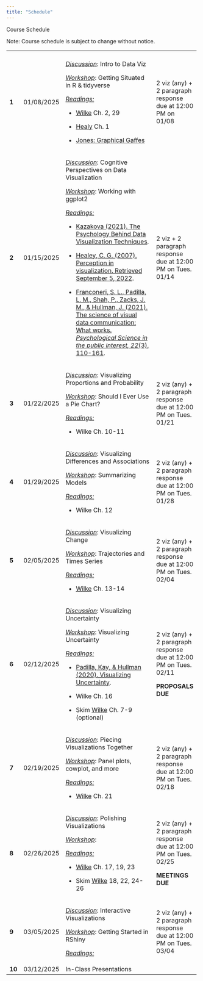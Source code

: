 ```yaml
---
title: "Schedule"
---
```


Course Schedule

Note: Course schedule is subject to change without notice.

+--------+------------+------------------------------------------------------------------------------------------------------------------------------------------------------------------------------------------------------------------+-------------------------------------------------------------------+
|        |            |                                                                                                                                                                                                                  |                                                                   |
+--------+------------+------------------------------------------------------------------------------------------------------------------------------------------------------------------------------------------------------------------+-------------------------------------------------------------------+
| **1**  | 01/08/2025 | [*Discussion*]{.underline}: Intro to Data Viz                                                                                                                                                                    | 2 viz (any) + 2 paragraph response due at 12:00 PM on 01/08       |
|        |            |                                                                                                                                                                                                                  |                                                                   |
|        |            | [*Workshop*]{.underline}: Getting Situated in R & tidyverse                                                                                                                                                      |                                                                   |
|        |            |                                                                                                                                                                                                                  |                                                                   |
|        |            | [*Readings:*]{.underline}                                                                                                                                                                                        |                                                                   |
|        |            |                                                                                                                                                                                                                  |                                                                   |
|        |            | -   [Wilke](#0) Ch. 2, 29                                                                                                                                                                                        |                                                                   |
|        |            |                                                                                                                                                                                                                  |                                                                   |
|        |            | <!-- -->                                                                                                                                                                                                         |                                                                   |
|        |            |                                                                                                                                                                                                                  |                                                                   |
|        |            | -   [Healy](https://socviz.co/lookatdata.html#lookatdata) Ch. 1                                                                                                                                                  |                                                                   |
|        |            |                                                                                                                                                                                                                  |                                                                   |
|        |            | -   [Jones: Graphical Gaffes](https://docs.google.com/presentation/d/14zGLucWYnU6qQXzEfmpCuDi3YJ-fKqO3wZ7F1WX5iXk/edit#slide=id.g8283136367_0_0)                                                                 |                                                                   |
+--------+------------+------------------------------------------------------------------------------------------------------------------------------------------------------------------------------------------------------------------+-------------------------------------------------------------------+
| **2**  | 01/15/2025 | [*Discussion*]{.underline}: Cognitive Perspectives on Data Visualization                                                                                                                                         | 2 viz + 2 paragraph response due at 12:00 PM on Tues. 01/14       |
|        |            |                                                                                                                                                                                                                  |                                                                   |
|        |            | [*Workshop*]{.underline}: Working with ggplot2                                                                                                                                                                   |                                                                   |
|        |            |                                                                                                                                                                                                                  |                                                                   |
|        |            | [*Readings:*]{.underline}                                                                                                                                                                                        |                                                                   |
|        |            |                                                                                                                                                                                                                  |                                                                   |
|        |            | -   [Kazakova (2021). The Psychology Behind Data Visualization Techniques](#0).                                                                                                                                  |                                                                   |
|        |            |                                                                                                                                                                                                                  |                                                                   |
|        |            | -   [Healey, C. G. (2007). Perception in visualization. Retrieved September 5, 2022](https://www.csc2.ncsu.edu/faculty/healey/PP/).                                                                              |                                                                   |
|        |            |                                                                                                                                                                                                                  |                                                                   |
|        |            | -   [Franconeri, S. L., Padilla, L. M., Shah, P., Zacks, J. M., & Hullman, J. (2021). The science of visual data communication: What works. *Psychological Science in the public interest, 22*(3), 110-161](#0). |                                                                   |
+--------+------------+------------------------------------------------------------------------------------------------------------------------------------------------------------------------------------------------------------------+-------------------------------------------------------------------+
| **3**  | 01/22/2025 | [*Discussion*]{.underline}: Visualizing Proportions and Probability                                                                                                                                              | 2 viz (any) + 2 paragraph response due at 12:00 PM on Tues. 01/21 |
|        |            |                                                                                                                                                                                                                  |                                                                   |
|        |            | [*Workshop*]{.underline}: Should I Ever Use a Pie Chart?                                                                                                                                                         |                                                                   |
|        |            |                                                                                                                                                                                                                  |                                                                   |
|        |            | [*Readings:*]{.underline}                                                                                                                                                                                        |                                                                   |
|        |            |                                                                                                                                                                                                                  |                                                                   |
|        |            | -   Wilke Ch. 10-11                                                                                                                                                                                              |                                                                   |
+--------+------------+------------------------------------------------------------------------------------------------------------------------------------------------------------------------------------------------------------------+-------------------------------------------------------------------+
| **4**  | 01/29/2025 | [*Discussion*]{.underline}: Visualizing Differences and Associations                                                                                                                                             | 2 viz (any) + 2 paragraph response due at 12:00 PM on Tues. 01/28 |
|        |            |                                                                                                                                                                                                                  |                                                                   |
|        |            | [*Workshop*]{.underline}: Summarizing Models                                                                                                                                                                     |                                                                   |
|        |            |                                                                                                                                                                                                                  |                                                                   |
|        |            | [*Readings:*]{.underline}                                                                                                                                                                                        |                                                                   |
|        |            |                                                                                                                                                                                                                  |                                                                   |
|        |            | -   Wilke Ch. 12                                                                                                                                                                                                 |                                                                   |
+--------+------------+------------------------------------------------------------------------------------------------------------------------------------------------------------------------------------------------------------------+-------------------------------------------------------------------+
| **5**  | 02/05/2025 | [*Discussion*]{.underline}: Visualizing Change                                                                                                                                                                   | 2 viz (any) + 2 paragraph response due at 12:00 PM on Tues. 02/04 |
|        |            |                                                                                                                                                                                                                  |                                                                   |
|        |            | [*Workshop*]{.underline}: Trajectories and Times Series                                                                                                                                                          |                                                                   |
|        |            |                                                                                                                                                                                                                  |                                                                   |
|        |            | [*Readings:*]{.underline}                                                                                                                                                                                        |                                                                   |
|        |            |                                                                                                                                                                                                                  |                                                                   |
|        |            | -   [Wilke](https://clauswilke.com/dataviz/) Ch. 13-14                                                                                                                                                           |                                                                   |
+--------+------------+------------------------------------------------------------------------------------------------------------------------------------------------------------------------------------------------------------------+-------------------------------------------------------------------+
| **6**  | 02/12/2025 | [*Discussion*]{.underline}: Visualizing Uncertainty                                                                                                                                                              | 2 viz (any) + 2 paragraph response due at 12:00 PM on Tues. 02/11 |
|        |            |                                                                                                                                                                                                                  |                                                                   |
|        |            | [*Workshop*]{.underline}: Visualizing Uncertainty                                                                                                                                                                | **PROPOSALS DUE**                                                 |
|        |            |                                                                                                                                                                                                                  |                                                                   |
|        |            | [*Readings:*]{.underline}                                                                                                                                                                                        |                                                                   |
|        |            |                                                                                                                                                                                                                  |                                                                   |
|        |            | -   [Padilla, Kay, & Hullman (2020). Visualizing Uncertainty](https://psyarxiv.com/ebd6r/download?format=pdf).                                                                                                   |                                                                   |
|        |            |                                                                                                                                                                                                                  |                                                                   |
|        |            | -   Wilke Ch. 16                                                                                                                                                                                                 |                                                                   |
|        |            |                                                                                                                                                                                                                  |                                                                   |
|        |            | -   Skim [Wilke](https://clauswilke.com/dataviz/) Ch. 7-9 (optional)                                                                                                                                             |                                                                   |
+--------+------------+------------------------------------------------------------------------------------------------------------------------------------------------------------------------------------------------------------------+-------------------------------------------------------------------+
| **7**  | 02/19/2025 | [*Discussion*]{.underline}: Piecing Visualizations Together                                                                                                                                                      | 2 viz (any) + 2 paragraph response due at 12:00 PM on Tues. 02/18 |
|        |            |                                                                                                                                                                                                                  |                                                                   |
|        |            | [*Workshop*]{.underline}: Panel plots, cowplot, and more                                                                                                                                                         |                                                                   |
|        |            |                                                                                                                                                                                                                  |                                                                   |
|        |            | [*Readings:*]{.underline}                                                                                                                                                                                        |                                                                   |
|        |            |                                                                                                                                                                                                                  |                                                                   |
|        |            | -   [Wilke](https://clauswilke.com/dataviz/) Ch. 21                                                                                                                                                              |                                                                   |
+--------+------------+------------------------------------------------------------------------------------------------------------------------------------------------------------------------------------------------------------------+-------------------------------------------------------------------+
| **8**  | 02/26/2025 | [*Discussion*]{.underline}: Polishing Visualizations                                                                                                                                                             | 2 viz (any) + 2 paragraph response due at 12:00 PM on Tues. 02/25 |
|        |            |                                                                                                                                                                                                                  |                                                                   |
|        |            | [*Workshop*]{.underline}:                                                                                                                                                                                        | **MEETINGS DUE**                                                  |
|        |            |                                                                                                                                                                                                                  |                                                                   |
|        |            | [*Readings:*]{.underline}                                                                                                                                                                                        |                                                                   |
|        |            |                                                                                                                                                                                                                  |                                                                   |
|        |            | -   [Wilke](https://clauswilke.com/dataviz/) Ch. 17, 19, 23                                                                                                                                                      |                                                                   |
|        |            |                                                                                                                                                                                                                  |                                                                   |
|        |            | -   Skim [Wilke](https://clauswilke.com/dataviz/) 18, 22, 24-26                                                                                                                                                  |                                                                   |
+--------+------------+------------------------------------------------------------------------------------------------------------------------------------------------------------------------------------------------------------------+-------------------------------------------------------------------+
| **9**  | 03/05/2025 | [*Discussion*]{.underline}: Interactive Visualizations                                                                                                                                                           | 2 viz (any) + 2 paragraph response due at 12:00 PM on Tues. 03/04 |
|        |            |                                                                                                                                                                                                                  |                                                                   |
|        |            | [*Workshop*]{.underline}: Getting Started in RShiny                                                                                                                                                              |                                                                   |
|        |            |                                                                                                                                                                                                                  |                                                                   |
|        |            | [*Readings:*]{.underline}                                                                                                                                                                                        |                                                                   |
+--------+------------+------------------------------------------------------------------------------------------------------------------------------------------------------------------------------------------------------------------+-------------------------------------------------------------------+
| **10** | 03/12/2025 | In-Class Presentations                                                                                                                                                                                           |                                                                   |
+--------+------------+------------------------------------------------------------------------------------------------------------------------------------------------------------------------------------------------------------------+-------------------------------------------------------------------+
